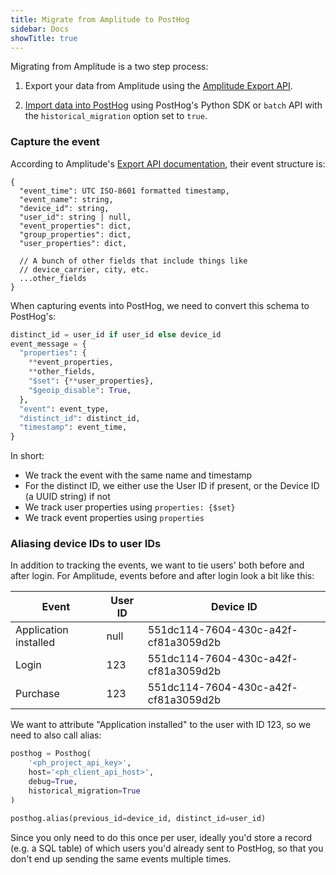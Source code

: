 ```yaml
---
title: Migrate from Amplitude to PostHog
sidebar: Docs
showTitle: true
---
```



<MigrationWarning />

Migrating from Amplitude is a two step process:

1. Export your data from Amplitude using the [Amplitude Export API](https://www.docs.developers.amplitude.com/analytics/apis/export-api/i).

2. [Import data into PostHog](/docs/migrate) using PostHog's Python SDK or `batch` API with the `historical_migration` option set to `true`.

### Capture the event

According to Amplitude's [Export API documentation](https://www.docs.developers.amplitude.com/analytics/apis/export-api/#response-schema), their event structure is:

```
{
  "event_time": UTC ISO-8601 formatted timestamp,
  "event_name": string,
  "device_id": string,
  "user_id": string | null,
  "event_properties": dict,
  "group_properties": dict,
  "user_properties": dict,
  
  // A bunch of other fields that include things like
  // device_carrier, city, etc.
  ...other_fields
}
```

When capturing events into PostHog, we need to convert this schema to PostHog's:

```python
distinct_id = user_id if user_id else device_id
event_message = {
  "properties": {
    **event_properties,
    **other_fields,
    "$set": {**user_properties},
    "$geoip_disable": True,
  },
  "event": event_type,
  "distinct_id": distinct_id,
  "timestamp": event_time,
}
```

In short:

- We track the event with the same name and timestamp
- For the distinct ID, we either use the User ID if present, or the Device ID (a UUID string) if not
- We track user properties using `properties: {$set}`
- We track event properties using `properties`

### Aliasing device IDs to user IDs

In addition to tracking the events, we want to tie users' both before and after login. For Amplitude, events before and after login look a bit like this:

| Event | User ID | Device ID |
|-------|---------|-----------|
| Application installed | null | 551dc114-7604-430c-a42f-cf81a3059d2b |
| Login | 123 | 551dc114-7604-430c-a42f-cf81a3059d2b |
| Purchase | 123 | 551dc114-7604-430c-a42f-cf81a3059d2b |

We want to attribute "Application installed" to the user with ID 123, so we need to also call alias:

```python
posthog = Posthog(
    '<ph_project_api_key>', 
    host='<ph_client_api_host>',
    debug=True,
    historical_migration=True
)

posthog.alias(previous_id=device_id, distinct_id=user_id)
```

Since you only need to do this once per user, ideally you'd store a record (e.g. a SQL table) of which users you'd already sent to PostHog, so that you don't end up sending the same events multiple times.
